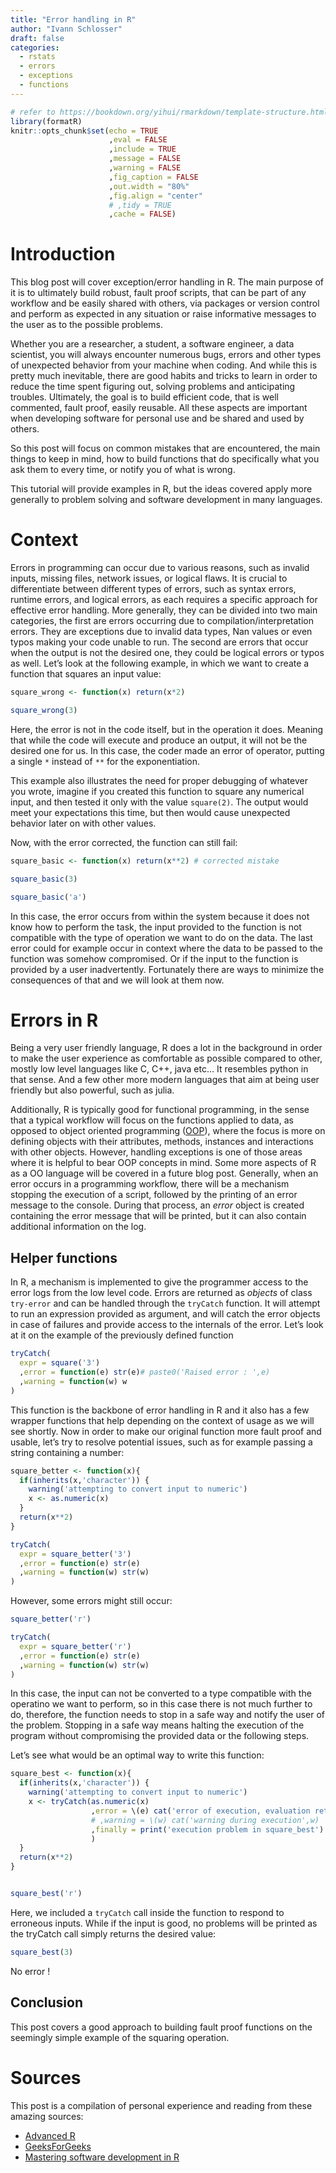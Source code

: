 ```yaml
---
title: "Error handling in R"
author: "Ivann Schlosser"
draft: false
categories:
  - rstats
  - errors
  - exceptions
  - functions
---
```


```r

# refer to https://bookdown.org/yihui/rmarkdown/template-structure.html
library(formatR)
knitr::opts_chunk$set(echo = TRUE
                      ,eval = FALSE
                      ,include = TRUE
                      ,message = FALSE
                      ,warning = FALSE
                      ,fig_caption = FALSE
                      ,out.width = "80%"
                      ,fig.align = "center"
                      # ,tidy = TRUE
                      ,cache = FALSE)

```

# Introduction

This blog post will cover exception/error handling in R. The main purpose of it is to ultimately build robust, fault proof scripts, that can be part of any workflow and be easily shared with others, via packages or version control and perform as expected in any situation or raise informative messages to the user as to the possible problems.

Whether you are a researcher, a student, a software engineer, a data scientist, you will always encounter numerous bugs, errors and other types of unexpected behavior from your machine when coding. And while this is pretty much inevitable, there are good habits and tricks to learn in order to reduce the time spent figuring out, solving problems and anticipating troubles. Ultimately, the goal is to build efficient code, that is well commented, fault proof, easily reusable. All these aspects are important when developing software for personal use and be shared and used by others.

So this post will focus on common mistakes that are encountered, the main things to keep in mind, how to build functions that do specifically what you ask them to every time, or notify you of what is wrong.

This tutorial will provide examples in R, but the ideas covered apply more generally to problem solving and software development in many languages.

# Context

Errors in programming can occur due to various reasons, such as invalid inputs, missing files, network issues, or logical flaws. It is crucial to differentiate between different types of errors, such as syntax errors, runtime errors, and logical errors, as each requires a specific approach for effective error handling. More generally, they can be divided into two main categories, the first are errors occurring due to compilation/interpretation errors. They are exceptions due to invalid data types, Nan values or even typos making your code unable to run. The second are errors that occur when the output is not the desired one, they could be logical errors or typos as well. Let's look at the following example, in which we want to create a function that squares an input value:

```r
square_wrong <- function(x) return(x*2)

square_wrong(3)

```

Here, the error is not in the code itself, but in the operation it does. Meaning that while the code will execute and produce an output, it will not be the desired one for us. In this case, the coder made an error of operator, putting a single `*` instead of `**` for the exponentiation.

This example also illustrates the need for proper debugging of whatever you wrote, imagine if you created this function to square any numerical input, and then tested it only with the value `square(2)`. The output would meet your expectations this time, but then would cause unexpected behavior later on with other values.

Now, with the error corrected, the function can still fail:

```r
square_basic <- function(x) return(x**2) # corrected mistake

square_basic(3)

square_basic('a')

```

In this case, the error occurs from within the system because it does not know how to perform the task, the input provided to the function is not compatible with the type of operation we want to do on the data. The last error could for example occur in context where the data to be passed to the function was somehow compromised. Or if the input to the function is provided by a user inadvertently. Fortunately there are ways to minimize the consequences of that and we will look at them now.

# Errors in R

Being a very user friendly language, R does a lot in the background in order to make the user experience as comfortable as possible compared to other, mostly low level languages like C, C++, java etc... It resembles python in that sense. And a few other more modern languages that aim at being user friendly but also powerful, such as julia.

Additionally, R is typically good for functional programming, in the sense that a typical workflow will focus on the functions applied to data, as opposed to object oriented programming ([OOP](https://en.wikipedia.org/wiki/Object-oriented_programming)), where the focus is more on defining objects with their attributes, methods, instances and interactions with other objects. However, handling exceptions is one of those areas where it is helpful to bear OOP concepts in mind. Some more aspects of R as a OO language will be covered in a future blog post. Generally, when an error occurs in a programming workflow, there will be a mechanism stopping the execution of a script, followed by the printing of an error message to the console. During that process, an *error* object is created containing the error message that will be printed, but it can also contain additional information on the log.

## Helper functions

In R, a mechanism is implemented to give the programmer access to the error logs from the low level code. Errors are returned as *objects* of class `try-error` and can be handled through the `tryCatch` function. It will attempt to run an expression provided as argument, and will catch the error objects in case of failures and provide access to the internals of the error. Let's look at it on the example of the previously defined function

```r
tryCatch(
  expr = square('3')
  ,error = function(e) str(e)# paste0('Raised error : ',e)
  ,warning = function(w) w
)

```

This function is the backbone of error handling in R and it also has a few wrapper functions that help depending on the context of usage as we will see shortly. Now in order to make our original function more fault proof and usable, let's try to resolve potential issues, such as for example passing a string containing a number:

```r

square_better <- function(x){
  if(inherits(x,'character')) {
    warning('attempting to convert input to numeric')
    x <- as.numeric(x)
  }
  return(x**2)
}

tryCatch(
  expr = square_better('3')
  ,error = function(e) str(e)
  ,warning = function(w) str(w)
)

```

However, some errors might still occur:

```r

square_better('r')

tryCatch(
  expr = square_better('r')
  ,error = function(e) str(e)
  ,warning = function(w) str(w)
)


```

In this case, the input can not be converted to a type compatible with the operatino we want to perform, so in this case there is not much further to do, therefore, the function needs to stop in a safe way and notify the user of the problem. Stopping in a safe way means halting the execution of the program without compromising the provided data or the following steps. 

Let's see what would be an optimal way to write this function:

```r

square_best <- function(x){
  if(inherits(x,'character')) {
    warning('attempting to convert input to numeric')
    x <- tryCatch(as.numeric(x)
                  ,error = \(e) cat('error of execution, evaluation returned ',e)
                  # ,warning = \(w) cat('warning during execution',w)
                  ,finally = print('execution problem in square_best')
                  )
  }
  return(x**2)
}


square_best('r')

```

Here, we included a `tryCatch` call inside the function to respond to erroneous inputs. While if the input is good, no problems will be printed as the tryCatch call simply returns the desired value:

```r

square_best(3)

```

No error !

## Conclusion

This post covers a good approach to building fault proof functions on the seemingly simple example of the squaring operation.

<!-- ```{r} -->

<!-- x <- list(20, "20", c(1,2,"eoinrf","5nj4k"), "304", "4") -->

<!-- typeof(x) -->

<!-- mode(x) -->

<!-- str(x) -->

<!-- as.vector(x) -->

<!-- lapply(x,typeof) -->

<!-- is.vector(x) -->

<!-- is.list(x) -->

<!-- unlist(x) -->

<!-- mode(unlist(x)) -->

<!-- inherits(x, "list") -->

<!-- inherits(x, "vector") -->

<!-- class(x) -->

<!-- is.atomic(x) -->

<!-- is.atomic(unlist(x)) -->

<!-- ``` -->

<!-- ```{r} -->

<!-- x <- 2 -->

<!-- ex <- expression(x^2) -->

<!-- parse(ex) -->

<!-- eval(ex) -->

<!-- ``` -->

<!-- ## Writing functions -->

<!-- Let's look at the output of the following operation, it is intentionally misused to raise an error message: -->

<!-- One of the most important elements of any good software is it's ability to put the user in a situation, where it is almost impossible to produce an error, and if an error still occurs somewhere, then the message associated to it should allow the user to straight away correct it. -->

<!-- ```{r} -->

<!-- addition <- functino(x,y) { -->
<!--   return(x+y) -->
<!-- } -->

<!-- addition(1, "number") -->

<!-- ``` -->

# Sources

This post is a compilation of personal experience and reading from these amazing sources:

-   [Advanced R](https://adv-r.hadley.nz/debugging.html)
-   [GeeksForGeeks](https://www.geeksforgeeks.org/handling-errors-in-r-programming/)
-   [Mastering software development in R](https://bookdown.org/rdpeng/RProgDA/error-handling-and-generation.html)
